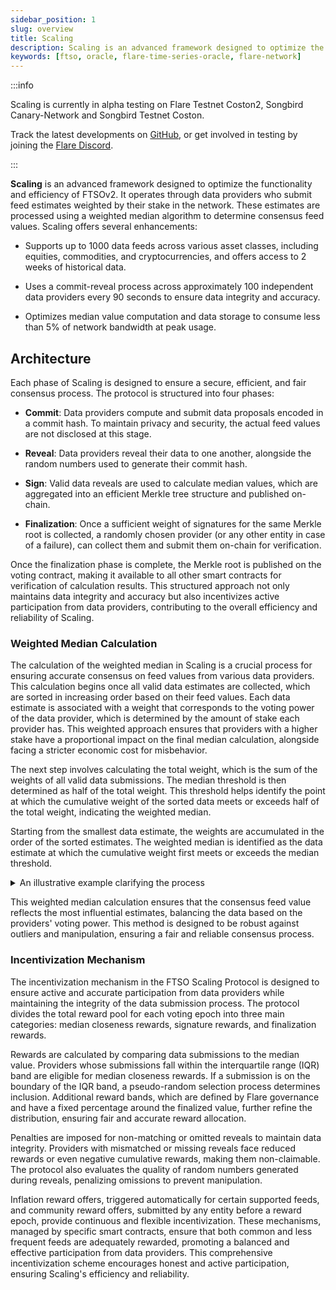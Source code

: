 ```yaml
---
sidebar_position: 1
slug: overview
title: Scaling
description: Scaling is an advanced framework designed to optimize the functionality and efficiency of FTSOv2.
keywords: [ftso, oracle, flare-time-series-oracle, flare-network]
---
```


:::info

Scaling is currently in alpha testing on Flare Testnet Coston2, Songbird Canary-Network and Songbird Testnet Coston.

Track the latest developments on [GitHub](https://github.com/flare-foundation/flare-smart-contracts-v2), or get involved in testing by joining the [Flare Discord](hhttps://discord.com/invite/flarenetwork).

:::

**Scaling** is an advanced framework designed to optimize the functionality and efficiency of FTSOv2. It operates through data providers who submit feed estimates weighted by their stake in the network. These estimates are processed using a weighted median algorithm to determine consensus feed values. Scaling offers several enhancements:

- Supports up to 1000 data feeds across various asset classes, including equities, commodities, and cryptocurrencies, and offers access to 2 weeks of historical data.

- Uses a commit-reveal process across approximately 100 independent data providers every 90 seconds to ensure data integrity and accuracy.

- Optimizes median value computation and data storage to consume less than 5% of network bandwidth at peak usage.

## Architecture

Each phase of Scaling is designed to ensure a secure, efficient, and fair consensus process. The protocol is structured into four phases:

- **Commit**: Data providers compute and submit data proposals encoded in a commit hash. To maintain privacy and security, the actual feed values are not disclosed at this stage.

- **Reveal**: Data providers reveal their data to one another, alongside the random numbers used to generate their commit hash.

- **Sign**: Valid data reveals are used to calculate median values, which are aggregated into an efficient Merkle tree structure and published on-chain.

- **Finalization**: Once a sufficient weight of signatures for the same Merkle root is collected, a randomly chosen provider (or any other entity in case of a failure), can collect them and submit them on-chain for verification.

Once the finalization phase is complete, the Merkle root is published on the voting contract, making it available to all other smart contracts for verification of calculation results. This structured approach not only maintains data integrity and accuracy but also incentivizes active participation from data providers, contributing to the overall efficiency and reliability of Scaling.

### Weighted Median Calculation

The calculation of the weighted median in Scaling is a crucial process for ensuring accurate consensus on feed values from various data providers. This calculation begins once all valid data estimates are collected, which are sorted in increasing order based on their feed values. Each data estimate is associated with a weight that corresponds to the voting power of the data provider, which is determined by the amount of stake each provider has. This weighted approach ensures that providers with a higher stake have a proportional impact on the final median calculation, alongside facing a stricter economic cost for misbehavior.

The next step involves calculating the total weight, which is the sum of the weights of all valid data submissions. The median threshold is then determined as half of the total weight. This threshold helps identify the point at which the cumulative weight of the sorted data meets or exceeds half of the total weight, indicating the weighted median.

Starting from the smallest data estimate, the weights are accumulated in the order of the sorted estimates. The weighted median is identified as the data estimate at which the cumulative weight first meets or exceeds the median threshold.

<details> 
<summary>An illustrative example clarifying the process</summary>

Suppose we have the following data estimates from five providers with their corresponding weights:

| Estimate (Feed Value) | Weight |
| --------------------- | ------ |
| 250                   | 4      |
| 200                   | 2      |
| 100                   | 1      |
| 150                   | 3      |
| 300                   | 1      |

First, sort these estimates:

| Estimate (Feed Value) | Weight |
| --------------------- | ------ |
| 100                   | 1      |
| 150                   | 3      |
| 200                   | 2      |
| 250                   | 4      |
| 300                   | 1      |

Calculate the total weight: $W = 1 + 3 + 2 + 4 + 1 = 11$.

The median threshold $ M $ is $ \frac{W}{2} = 5.5 $.

Accumulate the weights:

- For 100: Cumulative weight = 1
- For 150: Cumulative weight = 1 + 3 = 4
- For 200: Cumulative weight = 4 + 2 = 6

At this point, the cumulative weight (6) exceeds the median threshold (5.5). Therefore, the weighted median is 200.

</details>

This weighted median calculation ensures that the consensus feed value reflects the most influential estimates, balancing the data based on the providers' voting power. This method is designed to be robust against outliers and manipulation, ensuring a fair and reliable consensus process.

### Incentivization Mechanism

The incentivization mechanism in the FTSO Scaling Protocol is designed to ensure active and accurate participation from data providers while maintaining the integrity of the data submission process. The protocol divides the total reward pool for each voting epoch into three main categories: median closeness rewards, signature rewards, and finalization rewards.

Rewards are calculated by comparing data submissions to the median value. Providers whose submissions fall within the interquartile range (IQR) band are eligible for median closeness rewards. If a submission is on the boundary of the IQR band, a pseudo-random selection process determines inclusion. Additional reward bands, which are defined by Flare governance and have a fixed percentage around the finalized value, further refine the distribution, ensuring fair and accurate reward allocation.

Penalties are imposed for non-matching or omitted reveals to maintain data integrity. Providers with mismatched or missing reveals face reduced rewards or even negative cumulative rewards, making them non-claimable. The protocol also evaluates the quality of random numbers generated during reveals, penalizing omissions to prevent manipulation.

Inflation reward offers, triggered automatically for certain supported feeds, and community reward offers, submitted by any entity before a reward epoch, provide continuous and flexible incentivization. These mechanisms, managed by specific smart contracts, ensure that both common and less frequent feeds are adequately rewarded, promoting a balanced and effective participation from data providers. This comprehensive incentivization scheme encourages honest and active participation, ensuring Scaling's efficiency and reliability.
